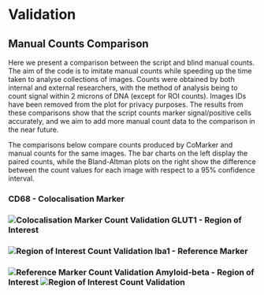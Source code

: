 # Validation

## Manual Counts Comparison

Here we present a comparison between the script and blind manual counts. The aim of the code is to imitate manual counts while speeding up the time taken to analyse collections of images. Counts were obtained by both internal and external researchers, with the method of analysis being to count signal within 2 microns of DNA (except for ROI counts). Images IDs have been removed from the plot for privacy purposes. The results from these comparisons show that the script counts marker signal/positive cells accurately, and we aim to add more manual count data to the comparison in the near future.

The comparisons below compare counts produced by CoMarker and manual counts for the same images. The bar charts on the left display the paired counts, while the Bland-Altman plots on the right show the difference between the count values for each image with respect to a 95% confidence interval.

### CD68 - Colocalisation Marker

### ![Colocalisation Marker Count Validation](images/CD68_val.png) GLUT1 - Region of Interest

### ![Region of Interest Count Validation](images/GLUT1_val.png) Iba1 - Reference Marker

### ![Reference Marker Count Validation](images/Iba1_Val-01.png){alt="Reference Marker Count Validation"} Amyloid-beta - Region of Interest ![Region of Interest Count Validation](images/Ab_val-01.png)
